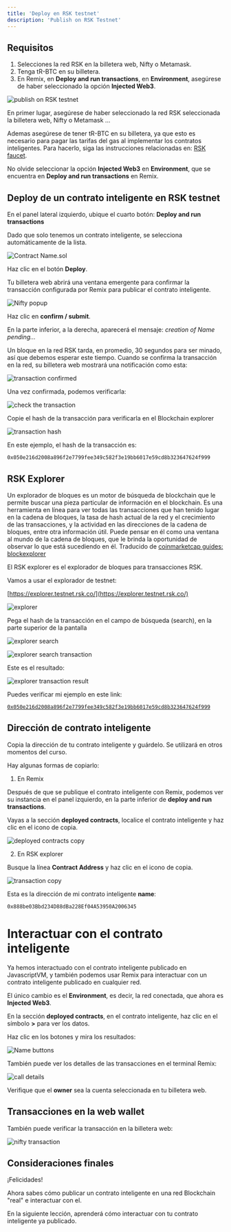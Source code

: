 ```yaml
---
title: 'Deploy en RSK testnet'
description: 'Publish on RSK Testnet'
---
```


## Requisitos

1. Selecciones la red RSK en la billetera web, Nifty o Metamask.
2. Tenga tR-BTC en su billetera.
3. En Remix, en **Deploy and run transactions**,
   en **Environment**, asegúrese de haber seleccionado la opción **Injected Web3**.

![publish on RSK testnet](/img/courses/dev/02/publish-on-rsk-testnet/image-23.png)

En primer lugar, asegúrese de haber seleccionado la red RSK seleccionada la billetera web, Nifty o Metamask ...

Ademas asegúrese de tener tR-BTC en su billetera,
ya que esto es necesario para pagar las tarifas del gas al implementar los contratos inteligentes.
Para hacerlo, siga las instrucciones relacionadas en: [RSK faucet](/courses/dev/01/rsk-faucet).

No olvide seleccionar la opción **Injected Web3** en **Environment**, que se encuentra en **Deploy and run transactions** en Remix.

## Deploy de un contrato inteligente en RSK testnet

En el panel lateral izquierdo, ubique el cuarto botón: **Deploy and run transactions**

Dado que solo tenemos un contrato inteligente, se selecciona automáticamente de la lista.

![Contract Name.sol](/img/courses/dev/02/publish-on-rsk-testnet/image-24.png)

Haz clic en el botón **Deploy**.

Tu billetera web abrirá una ventana emergente para confirmar la transacción configurada por Remix para publicar el contrato inteligente.

![Nifty popup](/img/courses/dev/02/publish-on-rsk-testnet/image-25.png)

Haz clic en **confirm / submit**.

En la parte inferior, a la derecha, aparecerá el mensaje: _creation of Name pending..._

Un bloque en la red RSK tarda, en promedio, 30 segundos para ser minado,
así que debemos esperar este tiempo.
Cuando se confirma la transacción en la red,
su billetera web mostrará una notificación como esta:

![transaction confirmed](/img/courses/dev/02/publish-on-rsk-testnet/image-27.png)

Una vez confirmada, podemos verificarla:

![check the transaction](/img/courses/dev/02/publish-on-rsk-testnet/image-28.png)

Copie el hash de la transacción para verificarla en el Blockchain explorer

![transaction hash](/img/courses/dev/02/publish-on-rsk-testnet/image-29.png)

En este ejemplo, el hash de la transacción es:

```
0x050e216d2008a896f2e7799fee349c582f3e19bb6017e59cd8b323647624f999
```

## RSK Explorer

Un explorador de bloques es un motor de búsqueda de blockchain que le permite buscar una pieza particular de información en el blockchain.
Es una herramienta en línea para ver todas las transacciones que han tenido lugar en la cadena de bloques, la tasa de hash actual de la red y el crecimiento de las transacciones, y la actividad en las direcciones de la cadena de bloques, entre otra información útil. 
Puede pensar en él como una ventana al mundo de la cadena de bloques, que le brinda la oportunidad de observar lo que está sucediendo en él.
Traducido de [coinmarketcap guides: blockexplorer](https://coinmarketcap.com/guides/blockexplorer)



El RSK explorer es el explorador de bloques para transacciones RSK.

Vamos a usar el explorador de testnet:

[https://explorer.testnet.rsk.co/](https://explorer.testnet.rsk.co/)

![explorer](/img/courses/dev/02/publish-on-rsk-testnet/image-30.png)

Pega el hash de la transacción en el campo de búsqueda (search), en la parte superior de la pantalla

![explorer search](/img/courses/dev/02/publish-on-rsk-testnet/image-31.png)

![explorer search transaction](/img/courses/dev/02/publish-on-rsk-testnet/image-32.png)

Este es el resultado:

![explorer transaction result](/img/courses/dev/02/publish-on-rsk-testnet/image-33.png)

Puedes verificar mi ejemplo en este link:

[`0x050e216d2008a896f2e7799fee349c582f3e19bb6017e59cd8b323647624f999`](https://explorer.testnet.rsk.co/tx/0x050e216d2008a896f2e7799fee349c582f3e19bb6017e59cd8b323647624f999)

## Dirección de contrato inteligente

Copia la dirección de tu contrato inteligente y guárdelo.
Se utilizará en otros momentos del curso.

Hay algunas formas de copiarlo:

1. En Remix

Después de que se publique el contrato inteligente con Remix,
podemos ver su instancia en el panel izquierdo,
en la parte inferior de **deploy and run transactions**.

Vayas a la sección **deployed contracts**,
localice el contrato inteligente y haz clic en el icono de copia.

![deployed contracts copy](/img/courses/dev/02/publish-on-rsk-testnet/image-34.png)

2. En RSK explorer

Busque la línea **Contract Address** y haz clic en el icono de copia.

![transaction copy](/img/courses/dev/02/publish-on-rsk-testnet/image-35.png)

Esta es la dirección de mi contrato inteligente **name**:

```
0x888be03Bbd234D88dBa228Ef04A53950A2006345
```

# Interactuar con el contrato inteligente

Ya hemos interactuado con el contrato inteligente publicado en JavascriptVM,
y también podemos usar Remix para interactuar con un contrato inteligente publicado en cualquier red.

El único cambio es el **Environment**, es decir,
la red conectada, que ahora es **Injected Web3**.

En la sección **deployed contracts**, en el contrato inteligente,
haz clic en el símbolo **>** para ver los datos.

Haz clic en los botones y mira los resultados:

![Name buttons](/img/courses/dev/02/publish-on-rsk-testnet/image-36.png)

También puede ver los detalles de las transacciones en el terminal Remix:

![call details](/img/courses/dev/02/publish-on-rsk-testnet/image-37.png)

Verifique que el **owner** sea la cuenta seleccionada en tu billetera web.

## Transacciones en la web wallet

También puede verificar la transacción en la billetera web:

![nifty transaction](/img/courses/dev/02/publish-on-rsk-testnet/image-38.png)

## Consideraciones finales

¡Felicidades!

Ahora sabes cómo publicar un contrato inteligente en una red Blockchain "real" e interactuar con el.

En la siguiente lección, aprenderá cómo interactuar con tu contrato inteligente ya publicado.
